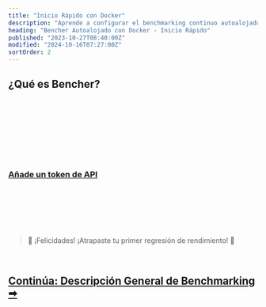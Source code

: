 ```yaml
---
title: "Inicio Rápido con Docker"
description: "Aprende a configurar el benchmarking continuo autoalojado con Bencher"
heading: "Bencher Autoalojado con Docker - Inicio Rápido"
published: "2023-10-27T08:40:00Z"
modified: "2024-10-16T07:27:00Z"
sortOrder: 2
---
```



## ¿Qué es Bencher?

<BencherIntro />

<br />

<DockerSelfHosted />

<br />

<DockerInstall />

<br />

<QSInstallCli />

<br />

<DockerRunServers />

<br />

<DockerBencherHost />

<br />

<DockerSelfHostedAccount />

<br />

<QSApiToken>
    <h3><a id="add-api-token" href="http://localhost:3000/console/users/tokens/add?back=aHR0cHM6Ly9iZW5jaGVyLmRldi9lcy9kb2NzL3R1dG9yaWFsL3F1aWNrLXN0YXJ0LyNhZGQtYXBpLXRva2Vu">Añade un token de API</a></h3>
</QSApiToken>

<br />

<QSCreateProject />

<br />

<QSRunReport />

<br />

<QSGenerateAlert />

<br />
<br />

> 🐰 ¡Felicidades! ¡Atrapaste tu primer regresión de rendimiento! 🎉

<br />

<h2><a href="/es/docs/explanation/benchmarking/">Continúa: Descripción General de Benchmarking ➡</a></h2>